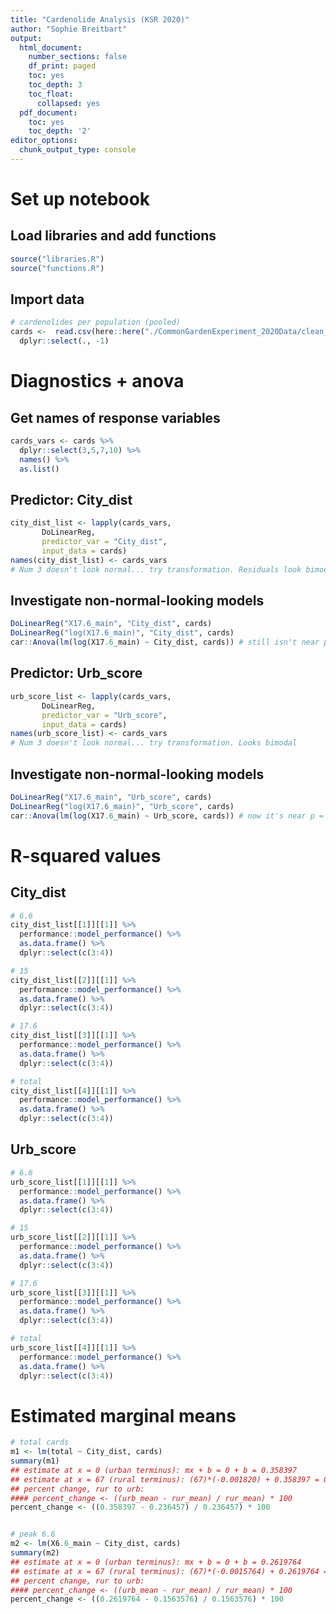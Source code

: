 ```yaml
---
title: "Cardenolide Analysis (KSR 2020)"
author: "Sophie Breitbart"
output:
  html_document:
    number_sections: false
    df_print: paged
    toc: yes
    toc_depth: 3
    toc_float:
      collapsed: yes
  pdf_document:
    toc: yes
    toc_depth: '2'
editor_options: 
  chunk_output_type: console
---
```


# Set up notebook
## Load libraries and add functions

```r
source("libraries.R")
source("functions.R")
```

## Import data
```r
# cardenolides per population (pooled)
cards <-  read.csv(here::here("./CommonGardenExperiment_2020Data/clean_data/2020_cardenolides_clean.csv")) %>%
  dplyr::select(., -1) 
```

# Diagnostics + anova
## Get names of response variables
```r
cards_vars <- cards %>%
  dplyr::select(3,5,7,10) %>%
  names() %>%
  as.list()
```

## Predictor: City_dist
```r
city_dist_list <- lapply(cards_vars,
       DoLinearReg,
       predictor_var = "City_dist",
       input_data = cards)
names(city_dist_list) <- cards_vars
# Num 3 doesn't look normal... try transformation. Residuals look bimodal

```

## Investigate non-normal-looking models
```r
DoLinearReg("X17.6_main", "City_dist", cards)
DoLinearReg("log(X17.6_main)", "City_dist", cards)
car::Anova(lm(log(X17.6_main) ~ City_dist, cards)) # still isn't near p = 0.05 so maybe not worth worrying about
```

## Predictor: Urb_score
```r
urb_score_list <- lapply(cards_vars,
       DoLinearReg,
       predictor_var = "Urb_score",
       input_data = cards)
names(urb_score_list) <- cards_vars
# Num 3 doesn't look normal... try transformation. Looks bimodal
```

## Investigate non-normal-looking models
```r
DoLinearReg("X17.6_main", "Urb_score", cards)
DoLinearReg("log(X17.6_main)", "Urb_score", cards)
car::Anova(lm(log(X17.6_main) ~ Urb_score, cards)) # now it's near p = 0.05 (it's 0.068)... so investigate further
```

# R-squared values
## City_dist
```r
# 6.6
city_dist_list[[1]][[1]] %>%
  performance::model_performance() %>%
  as.data.frame() %>%
  dplyr::select(c(3:4))

# 15
city_dist_list[[2]][[1]] %>%
  performance::model_performance() %>%
  as.data.frame() %>%
  dplyr::select(c(3:4))

# 17.6
city_dist_list[[3]][[1]] %>%
  performance::model_performance() %>%
  as.data.frame() %>%
  dplyr::select(c(3:4))

# total
city_dist_list[[4]][[1]] %>%
  performance::model_performance() %>%
  as.data.frame() %>%
  dplyr::select(c(3:4))
```

## Urb_score
```r
# 6.6
urb_score_list[[1]][[1]] %>%
  performance::model_performance() %>%
  as.data.frame() %>%
  dplyr::select(c(3:4))

# 15
urb_score_list[[2]][[1]] %>%
  performance::model_performance() %>%
  as.data.frame() %>%
  dplyr::select(c(3:4))

# 17.6
urb_score_list[[3]][[1]] %>%
  performance::model_performance() %>%
  as.data.frame() %>%
  dplyr::select(c(3:4))

# total
urb_score_list[[4]][[1]] %>%
  performance::model_performance() %>%
  as.data.frame() %>%
  dplyr::select(c(3:4))
```


# Estimated marginal means
```r
# total cards
m1 <- lm(total ~ City_dist, cards)
summary(m1)
## estimate at x = 0 (urban terminus): mx + b = 0 + b = 0.358397
## estimate at x = 67 (rural terminus): (67)*(-0.001820) + 0.358397 = 0.236457
## percent change, rur to urb: 
#### percent_change <- ((urb_mean - rur_mean) / rur_mean) * 100
percent_change <- ((0.358397 - 0.236457) / 0.236457) * 100


# peak 6.6
m2 <- lm(X6.6_main ~ City_dist, cards)
summary(m2)
## estimate at x = 0 (urban terminus): mx + b = 0 + b = 0.2619764  
## estimate at x = 67 (rural terminus): (67)*(-0.0015764) + 0.2619764 = 0.1563576
## percent change, rur to urb: 
#### percent_change <- ((urb_mean - rur_mean) / rur_mean) * 100
percent_change <- ((0.2619764 - 0.1563576) / 0.1563576) * 100
```
